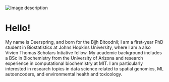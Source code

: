 <div class="hero-image">
  <img src="resources/portrait.jpg" alt="Image description">
</div>

<div class="hero-text">
  <h1>Hello!</h1>
  <p>My name is Deerspring, and born for the Bįįh Bitoodnii; I am a first-year PhD student in Biostatistics at Johns Hopkins University, where I am a also Vivien Thomas Scholars Intiative fellow. My academic background includes a BSc in Biochemistry from the University of Arizona and research experience in computational biochemistry at MIT. I am particularly interested in research topics in data science related to spatial genomics, ML autoencoders, and environmental health and toxicology.</p>
</div>